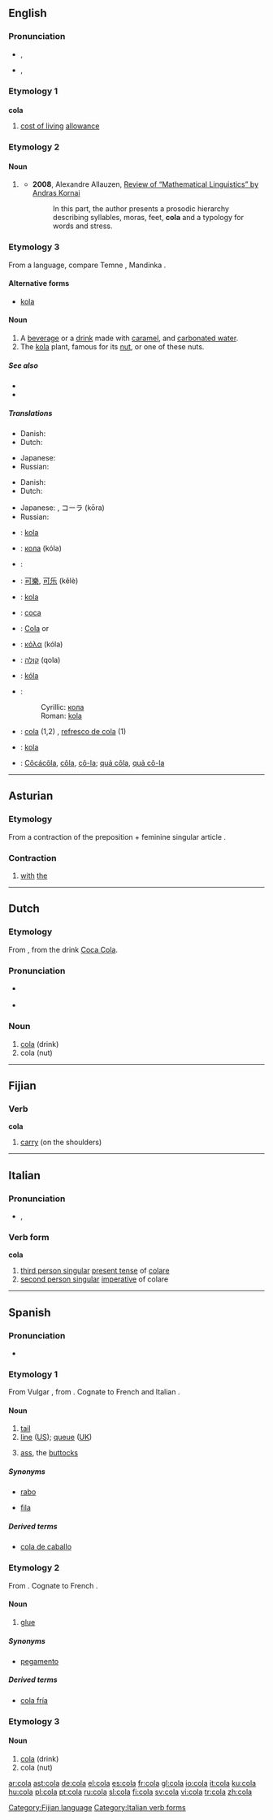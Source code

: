 ==English==
{{wikipedia|dab=Cola (disambiguation)|Cola}}

===Pronunciation===
* {{a|UK}} {{IPA|/ˈkəʊ.lə/}}, {{SAMPA|/"k@U.l@/}}
*: {{rhymes|əʊlə}}
* {{a|US}} {{IPA|/ˈkoʊlə/}}, {{SAMPA|/'koU.la/}}
*: {{rhymes|oʊlə}}

===Etymology 1===
{{acronym}}

===={{acronym}}====
'''cola'''

# [[cost of living]] [[allowance]]

===Etymology 2===

====Noun====
{{en-noun}}

# {{obsolete}} {{plural of|colon}}
#* '''2008''', Alexandre Allauzen, [http://linguistlist.org/issues/19/19-3412.html#1 Review of “Mathematical Linguistics” by Andras Kornai]
#*: In this part, the author presents a prosodic hierarchy describing syllables, moras, feet, '''cola''' and a typology for words and stress.

===Etymology 3===
From a {{etyl|nic}} language, compare Temne {{term|kola|lang=tem}}, Mandinka {{term|kola|lang=mnk}}.

{{rfe|Coca Cola should be mentioned here, since it is what made the term famous/widespread/known}}

====Alternative forms====
* {{sense|the plant or nut}} [[kola]]

====Noun====
{{en-noun}}

# A [[beverage]] or a [[drink#Noun|drink]] made with [[caramel]], and [[carbonated water]].
# The [[kola]] plant, famous for its [[nut]], or one of these nuts.

=====See also=====
* {{pedialite|Coca-Cola}}
* {{pedialite|Pepsi-Cola}}

=====Translations=====
{{trans-top|drink}}
* Danish: {{t-|da|cola|c}}
* Dutch: {{t-|nl|cola|m}}
{{trans-mid}}
* Japanese: {{t+|ja|コーラ|tr=kōra|sc=Jpan}}
* Russian: {{t+|ru|кола|f|tr=kóla|sc=Cyrl}}
{{trans-bottom}}

{{trans-top|plant}}
* Danish: {{t-|da|kola|c}}
* Dutch: {{t-|nl|cola|m}}
{{trans-mid}}
* Japanese: {{t+|ja|コーラ・ナッツ|tr=kōra nattsu|sc=Jpan}}, コーラ (kōra)
* Russian: {{t+|ru|кола|f|tr=kóla|sc=Cyrl}}
{{trans-bottom}}

{{checktrans-top}}
* {{ttbc|Bosnian}}: [[kola]] {{f}}
* {{ttbc|Bulgarian}}: [[кола]] (kóla) {{f}}
* {{ttbc|Catalan}}: {{t-|ca|cola|f}}
* {{ttbc|Chinese}}: [[可樂]], [[可乐]] (kělè)
* {{ttbc|Czech}}: [[kola]] {{f}}
* {{ttbc|French}}: [[coca]] {{m}}
* {{ttbc|German}}: [[Cola]] {{f}} or {{n}}
* {{ttbc|Greek}}: [[κόλα]] (kóla)
{{trans-mid}}
* {{ttbc|Hebrew}}: [[קולה]] (qola) {{f}}
* {{ttbc|Hungarian}}: [[kóla]]
* {{ttbc|Serbian}}:
*: Cyrillic: [[кола]] {{f}}
*: Roman: [[kola]] {{f}}
* {{ttbc|Spanish}}: [[cola#Spanish|cola]] (1,2) {{f}}, [[refresco de cola]] {{m}} (1)
* {{ttbc|Turkish}}: [[kola]]
* {{ttbc|Vietnamese}}: [[Côcácôla]], [[côla#Vietnamese|côla]], [[cô-la]]; [[quả côla]], [[quả cô-la]]
{{trans-bottom}}

----

==Asturian==

===Etymology===
From a contraction of the preposition {{term|con||with|lang=ast}} + feminine singular article {{term|la||the|lang=ast}}.

{{rfp|lang=Asturian}}

===Contraction===
{{infl|ast|contraction|g=f|masculine|col|neuter|colo|masculine plural|colos|feminine plural|coles}}

# [[with]] [[the]]

----

==Dutch==

===Etymology===
From {{etyl|en|nl}}, from the drink [[w:Coca Cola|Coca Cola]].

===Pronunciation===
* {{a|NL}} {{IPA|/ˈko.la/|lang=nl}}
* {{a|BE}} {{IPA|/ˈko.lɑ/|lang=nl}}

===Noun===
{{nl-noun2|m|’s|atje}}

# [[cola#English|cola]] (drink)
# cola (nut)

----

==Fijian==

{{rfe|lang=Fijian}}
{{rfp|lang=Fijian}}

===Verb===
'''cola'''

# [[carry]] (on the shoulders)

[[Category:Fijian language]]

----

==Italian==

===Pronunciation===
* {{IPA|/ˈkoː.la/|lang=it}}, {{SAMPA|/"ko:.la/|lang=it}}

===Verb form===
'''cola'''

# [[third person singular]]  [[present tense]] of [[colare]]
# [[second person singular]] [[imperative]] of colare

[[Category:Italian verb forms]]

----

==Spanish==

===Pronunciation===
* {{IPA|/ˈkola/|lang=es}}

===Etymology 1===
From Vulgar {{etyl|la|es}} {{term|coda|lang=la}}, from {{etyl|la|es}} {{term|cauda|lang=la}}. Cognate to French {{term|queue|lang=fr}} and Italian {{term|coda|lang=it}}.

====Noun====
{{es-noun-f}}

# [[tail]]
# [[line#Noun|line]] ([[w:American English|US]]); [[queue]] ([[w:British English|UK]])
# {{context|somewhat|_|obscene}} [[ass]], the [[buttock]]s

=====Synonyms=====
* {{sense|tail}} [[rabo]]
* {{sense|queue}} [[fila]]

=====Derived terms=====
* [[cola de caballo]] {{f}}

===Etymology 2===
From {{etyl|grc|es}} {{term|κόλλα|lang=grc|tr=kólla}}. Cognate to French {{term|colle|lang=fr}}.

{{rfe|el or grc?}}

====Noun====
{{es-noun-f}}

# [[glue]]

=====Synonyms=====
* [[pegamento]]

=====Derived terms=====
* [[cola fría]]

===Etymology 3===

====Noun====
{{es-noun-f}}

# [[cola#English|cola]] (drink)
# cola (nut)

[[ar:cola]]
[[ast:cola]]
[[de:cola]]
[[el:cola]]
[[es:cola]]
[[fr:cola]]
[[gl:cola]]
[[io:cola]]
[[it:cola]]
[[ku:cola]]
[[hu:cola]]
[[pl:cola]]
[[pt:cola]]
[[ru:cola]]
[[sl:cola]]
[[fi:cola]]
[[sv:cola]]
[[vi:cola]]
[[tr:cola]]
[[zh:cola]]